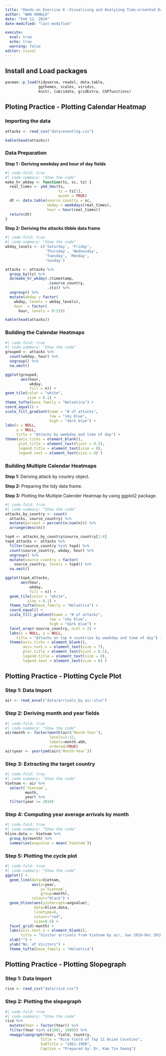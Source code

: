 ```yaml
---
title: "Hands-on Exercise 6 :Visualising and Analysing Time-oriented Data"
author: "WAN HONGLU"
date: "Feb 12, 2024"
date-modified: "last-modified"

execute:
  eval: true
  echo: true
  warning: false
editor: visual
---
```


## Install and Load packages

```r
pacman::p_load(tidyverse, readxl, data.table,
               ggthemes, scales, viridis, 
               knitr, lubridate, gridExtra, CGPfunctions)
```
## Ploting Practice - Plotting Calendar Heatmap
### Importing the data

```r
attacks <- read_csv("data/eventlog.csv")

kable(head(attacks))
```

### Data Preparation
**Step 1 : Deriving weekday and hour of day fields**

```r
#| code-fold: true
#| code-summary: "Show the code"
make_hr_wkday <- function(ts, sc, tz) {
  real_times <- ymd_hms(ts, 
                        tz = tz[1], 
                        quiet = TRUE)
  dt <- data.table(source_country = sc,
                   wkday = weekdays(real_times),
                   hour = hour(real_times))
  return(dt)
}
```

**Step 2: Deriving the attacks tibble data frame**

```r
#| code-fold: true
#| code-summary: "Show the code"
wkday_levels <- c('Saturday', 'Friday', 
                  'Thursday', 'Wednesday', 
                  'Tuesday', 'Monday', 
                  'Sunday')

attacks <- attacks %>%
  group_by(tz) %>%
  do(make_hr_wkday(.$timestamp, 
                   .$source_country, 
                   .$tz)) %>% 
  ungroup() %>% 
  mutate(wkday = factor(
    wkday, levels = wkday_levels),
    hour  = factor(
      hour, levels = 0:23))

kable(head(attacks))
```

### Building the Calendar Heatmaps
```r
#| code-fold: true
#| code-summary: "Show the code"
grouped <- attacks %>% 
  count(wkday, hour) %>% 
  ungroup() %>%
  na.omit()

ggplot(grouped, 
       aes(hour, 
           wkday, 
           fill = n)) + 
geom_tile(color = "white", 
          size = 0.1) + 
theme_tufte(base_family = "Helvetica") + 
coord_equal() +
scale_fill_gradient(name = "# of attacks",
                    low = "sky blue", 
                    high = "dark blue") +
labs(x = NULL, 
     y = NULL, 
     title = "Attacks by weekday and time of day") +
theme(axis.ticks = element_blank(),
      plot.title = element_text(hjust = 0.5),
      legend.title = element_text(size = 8),
      legend.text = element_text(size = 6) )
```

### Building Multiple Calendar Heatmaps
**Step 1:** Deriving attack by country object.

**Step 2:** Preparing the tidy data frame.

**Step 3:** Plotting the Multiple Calender Heatmap by using ggplot2 package.
```r
#| code-fold: true
#| code-summary: "Show the code"
attacks_by_country <- count(
  attacks, source_country) %>%
  mutate(percent = percent(n/sum(n))) %>%
  arrange(desc(n))

top4 <- attacks_by_country$source_country[1:4]
top4_attacks <- attacks %>%
  filter(source_country %in% top4) %>%
  count(source_country, wkday, hour) %>%
  ungroup() %>%
  mutate(source_country = factor(
    source_country, levels = top4)) %>%
  na.omit()

ggplot(top4_attacks, 
       aes(hour, 
           wkday, 
           fill = n)) + 
  geom_tile(color = "white", 
          size = 0.1) + 
  theme_tufte(base_family = "Helvetica") + 
  coord_equal() +
  scale_fill_gradient(name = "# of attacks",
                    low = "sky blue", 
                    high = "dark blue") +
  facet_wrap(~source_country, ncol = 2) +
  labs(x = NULL, y = NULL, 
     title = "Attacks on top 4 countries by weekday and time of day") +
  theme(axis.ticks = element_blank(),
        axis.text.x = element_text(size = 7),
        plot.title = element_text(hjust = 0.5),
        legend.title = element_text(size = 8),
        legend.text = element_text(size = 6) )
```

## Plotting Practice - Plotting Cycle Plot
### Step 1: Data Import
```r
air <- read_excel("data/arrivals_by_air.xlsx")
```

### Step 2: Deriving month and year fields
```r
#| code-fold: true
#| code-summary: "Show the code"
air$month <- factor(month(air$`Month-Year`), 
                    levels=1:12, 
                    labels=month.abb, 
                    ordered=TRUE) 
air$year <- year(ymd(air$`Month-Year`))
```

### Step 3: Extracting the target country
```r
#| code-fold: true
#| code-summary: "Show the code"
Vietnam <- air %>% 
  select(`Vietnam`, 
         month, 
         year) %>%
  filter(year >= 2010)
```

### Step 4: Computing year average arrivals by month
```r
#| code-fold: true
#| code-summary: "Show the code"
hline.data <- Vietnam %>% 
  group_by(month) %>%
  summarise(avgvalue = mean(`Vietnam`))
```

### Step 5: Plotting the cycle plot
```r
#| code-fold: true
#| code-summary: "Show the code"
ggplot() + 
  geom_line(data=Vietnam,
            aes(x=year, 
                y=`Vietnam`, 
                group=month), 
            colour="black") +
  geom_hline(aes(yintercept=avgvalue), 
             data=hline.data, 
             linetype=6, 
             colour="red", 
             size=0.5) + 
  facet_grid(~month) +
  labs(axis.text.x = element_blank(),
       title = "Visitor arrivals from Vietnam by air, Jan 2010-Dec 2019") +
  xlab("") +
  ylab("No. of Visitors") +
  theme_tufte(base_family = "Helvetica")
```

## Plotting Practice - Plotting Slopegraph
### Step 1: Data Import
```r
rice <- read_csv("data/rice.csv")
```

### Step 2: Plotting the slopegraph
```r
#| code-fold: true
#| code-summary: "Show the code"
rice %>% 
  mutate(Year = factor(Year)) %>%
  filter(Year %in% c(1961, 1980)) %>%
  newggslopegraph(Year, Yield, Country,
                Title = "Rice Yield of Top 11 Asian Counties",
                SubTitle = "1961-1980",
                Caption = "Prepared by: Dr. Kam Tin Seong")
```

